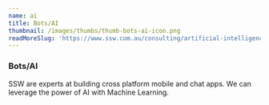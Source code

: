 ```yaml
---
name: ai
title: Bots/AI
thumbnail: /images/thumbs/thumb-bots-ai-icon.png
readMoreSlug: 'https://www.ssw.com.au/consulting/artificial-intelligence'
---
```


### Bots/AI

SSW are experts at building cross platform mobile and chat apps. We can leverage the power of AI with Machine Learning.
